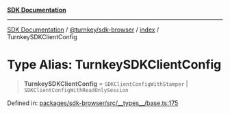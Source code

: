 [**SDK Documentation**](../../../../README.mdx)

***

[SDK Documentation](../../../../packages.mdx) / [@turnkey/sdk-browser](../../README.mdx) / [index](../README.mdx) / TurnkeySDKClientConfig

# Type Alias: TurnkeySDKClientConfig

> **TurnkeySDKClientConfig** = `SDKClientConfigWithStamper` \| `SDKClientConfigWithReadOnlySession`

Defined in: [packages/sdk-browser/src/\_\_types\_\_/base.ts:175](https://github.com/tkhq/sdk/blob/078f5423e923fbd1d7fd39440402d7f01d09c3d0/packages/sdk-browser/src/__types__/base.ts#L175)
